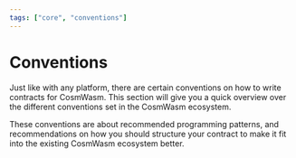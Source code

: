 ```yaml
---
tags: ["core", "conventions"]
---
```



# Conventions

Just like with any platform, there are certain conventions on how to write contracts for CosmWasm.
This section will give you a quick overview over the different conventions set in the CosmWasm
ecosystem.

These conventions are about recommended programming patterns, and recommendations on how you should
structure your contract to make it fit into the existing CosmWasm ecosystem better.
